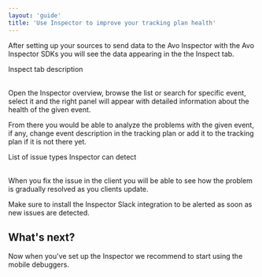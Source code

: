 ```yaml
---
layout: 'guide'
title: 'Use Inspector to improve your tracking plan health'
---
```



After setting up your sources to send data to the Avo Inspector with the <Link passHref href="/implementation/avo-inspector-sdk-reference"><a>Avo Inspector SDKs</a></Link> you will see the data appearing in the the Inspect tab.

<Link passHref href="/workspace/inspector">Inspect tab description</Link>  
<br/>
<br/>

Open the <Link passHref href="/workspace/inspector#Overview">Inspector overview</Link>, browse the list or search for specific event, select it and the right panel will appear with detailed information about the health of the given event.

From there you would be able to analyze the problems with the given event, if any, change event description in the tracking plan or add it to the tracking plan if it is not there yet.

<Link href="/explore-tracking-plan/issue-types-in-inspector" passHref><a>List of issue types Inspector can detect</a></Link>  
<br/>
<br/>

When you fix the issue in the client you will be able to see how the problem is gradually resolved as you clients update.

Make sure to install the <Link passHref href="/workspace/inspector#slack-integration">Inspector Slack integration</Link> to be alerted as soon as new issues are detected.

## What's next?

Now when you've set up the Inspector we recommend to start using <Link passHref href="/explore-tracking-plan/start-using-visual-debuggers#accessing-mobile-debuggers"><a>the mobile debuggers</a></Link>. 

